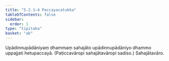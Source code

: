```yaml
---
title: "5.2.1–4 Paccayacatukka"
tableOfContents: false
sidebar:
  order: 1
type: "tipitaka"
basket: "ab"
---
```



<DynamicBreadcrumb />

<Division number="29">

<Paragraph number="2521">
Upādinnupādāniyaṃ dhammaṃ sahajāto upādinnupādāniyo dhammo uppajjati hetupaccayā.

</Paragraph>
</Division>

<Paragraph number="2522" type="center">
(Paṭiccavāropi sahajātavāropi sadiso.)



</Paragraph>

<Paragraph number="2523" type="center">
Sahajātavāro.
</Paragraph>